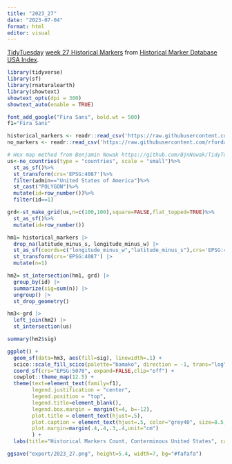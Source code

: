 ```yaml
---
title: "2023_27"
date: "2023-07-04"
format: html
editor: visual
---
```


[TidyTuesday](https://github.com/rfordatascience/tidytuesday) [week 27 Historical Markers](https://github.com/rfordatascience/tidytuesday/blob/master/data/2023/2023-07-04/readme.md) from [Historical Marker Database USA Index](https://www.hmdb.org/geolists.asp?c=United%20States%20of%20America).

```r
library(tidyverse)
library(sf)
library(rnaturalearth)
library(showtext)
showtext_opts(dpi = 300)
showtext_auto(enable = TRUE)
```

```r
font_add_google("Fira Sans", bold.wt = 500)
f1="Fira Sans"
```

```r
historical_markers <- readr::read_csv('https://raw.githubusercontent.com/rfordatascience/tidytuesday/master/data/2023/2023-07-04/historical_markers.csv')
no_markers <- readr::read_csv('https://raw.githubusercontent.com/rfordatascience/tidytuesday/master/data/2023/2023-07-04/no_markers.csv')
```

```r
# Hex map method from Benjamin Nowak https://github.com/BjnNowak/TidyTuesday/blob/main/SC_UFO_density.R
us<-ne_countries(type = "countries", scale = "small")%>%
  st_as_sf()%>%
  st_transform(crs='EPSG:4087')%>%
  filter(admin=="United States of America")%>%
  st_cast("POLYGON")%>%
  mutate(id=row_number())%>%
  filter(id==1)

grd<-st_make_grid(us,n=c(100,100),square=FALSE,flat_topped=TRUE)%>%
  st_as_sf()%>%
  mutate(id=row_number())

hm1= historical_markers |>
  drop_na(latitude_minus_s, longitude_minus_w) |>
  st_as_sf(coords=c("longitude_minus_w","latitude_minus_s"),crs='EPSG:4326') |>
  st_transform(crs='EPSG:4087') |>
  mutate(n=1)

hm2= st_intersection(hm1, grd) |>
  group_by(id) |>
  summarize(sig=sum(n)) |>
  ungroup() |>
  st_drop_geometry()

hm3<-grd |>
  left_join(hm2) |>
  st_intersection(us)

summary(hm2$sig)
```

```r
ggplot() +
  geom_sf(data=hm3, aes(fill=sig), linewidth=.1) +
  scico::scale_fill_scico(palette="bamako", direction = -1, trans="log", guide=guide_colorbar(barheight = unit(.5,"lines")), na.value="transparent", breaks=c(1,1471), labels=c("Less←","→More")) +
  coord_sf(crs="EPSG:5070", expand=FALSE,clip="off") +
  cowplot::theme_map(12.5) +
  theme(text=element_text(family=f1),
        legend.justification = "center",
        legend.position = "top",
        legend.title=element_blank(),
        legend.box.margin = margin(t=4, b=-12),
        plot.title = element_text(hjust=.5),
        plot.caption = element_text(hjust=.5, color="grey40", size=8.5,margin=margin(t=12)),
        plot.margin=margin(.4,.4,.3,.4,unit="cm")
        ) +
  labs(title="Historical Markers Count, Conterminous United States", caption="TidyTuesday week 27 | Data: Historical Marker Database USA Index | Method from Benjamin Nowak @BjnNowak")

ggsave("export/2023_27.png", height=5.4, width=7, bg="#fafafa")
```


